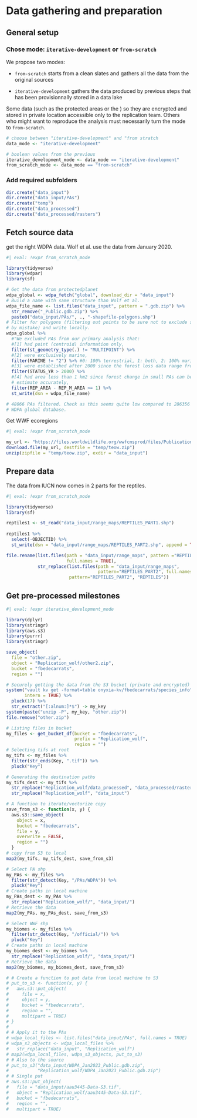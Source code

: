 # Data gathering and preparation

## General setup

### Chose mode: `iterative-development` or `from-scratch`

We propose two modes:

-   `from-scratch` starts from a clean slates and gathers all the data from the original sources

-   `iterative-development` gathers the data produced by previous steps that has been provisionnally stored in a data lake

Some data (such as the protected areas or the ) so they are encrypted and stored in private location accessible only to the replication team. Others who might want to reproduce the analysis must necessarily turn the mode to `from-scratch`.

```r
# choose between "iterative-development" and "from stratch
data_mode <- "iterative-development" 

# boolean values from the previous
iterative_development_mode <- data_mode == "iterative-development"
from_scratch_mode <- data_mode == "from-scratch"
```

### Add required subfolders

```r
dir.create("data_input")
dir.create("data_input/PAs")
dir.create("temp")
dir.create("data_processed")
dir.create("data_processed/rasters")
```


## Fetch source data

get the right WDPA data. Wolf et al. use the data from January 2020.

```r
#| eval: !expr from_scratch_mode

library(tidyverse)
library(wdpar)
library(sf)

# Get the data from protectedplanet
wdpa_global <- wdpa_fetch("global", download_dir = "data_input")
# Build a name with same structure than Wolf et al.
wdpa_file_name <- list.files("data_input", pattern = ".gdb.zip") %>%
  str_remove("_Public.gdb.zip") %>%
  paste0("data_input/PAs/", ., "-shapefile-polygons.shp")
# Filter for polygons (filtering out points to be sure not to exclude something
# by mistake) and write locally.
wdpa_global %>%
  #"We excluded PAs from our primary analysis that: 
  #[1] had point (centroid) information only, 
  filter(st_geometry_type(.) != "MULTIPOINT") %>%
  #[2] were exclusively marine, 
  filter(MARINE != "2") %>% #0: 100% terrestrial, 1: both, 2: 100% marine
  #[3] were established after 2000 since the forest loss data range from 2001 to 2018,
  filter(STATUS_YR > 2000) %>%
  #[4] had area less than 1 km2 since forest change in small PAs can be hard to
  # estimate accurately, 
  filter(REP_AREA - REP_M_AREA >= 1) %>%
  st_write(dsn = wdpa_file_name)

# 48066 PAs filtered. Check as this seems quite low compared to 286356 in the 
# WDPA global database.
```

Get WWF ecoregions

```r
#| eval: !expr from_scratch_mode

my_url <- "https://files.worldwildlife.org/wwfcmsprod/files/Publication/file/6kcchn7e3u_official_teow.zip"
download.file(my_url, destfile = "temp/teow.zip")
unzip(zipfile = "temp/teow.zip", exdir = "data_input")
```

## Prepare data

The data from IUCN now comes in 2 parts for the reptiles.

```r
#| eval: !expr from_scratch_mode

library(tidyverse)
library(sf)

reptiles1 <- st_read("data_input/range_maps/REPTILES_PART1.shp") 
  
reptiles1 %>%
  select(-OBJECTID) %>%
  st_write(dsn = "data_input/range_maps/REPTILES_PART2.shp", append = TRUE)

file.rename(list.files(path = "data_input/range_maps", pattern ="REPTILES_PART2",
                       full.names = TRUE),
            str_replace(list.files(path = "data_input/range_maps",
                                   pattern="REPTILES_PART2", full.names = TRUE), 
                        pattern="REPTILES_PART2", "REPTILES"))
```

## Get pre-processed milestones

```r
#| eval: !expr iterative_development_mode

library(dplyr)
library(stringr)
library(aws.s3)
library(purrr)
library(stringr)

save_object(
  file = "other.zip",
  object = "Replication_wolf/other2.zip",
  bucket = "fbedecarrats",
  region = "")

# Securely getting the data from the S3 bucket (private and encrypted)
system("vault kv get -format=table onyxia-kv/fbedecarrats/species_info", 
       intern = TRUE) %>%
  pluck(17) %>%
  str_extract("[:alnum:]*$") -> my_key
system(paste("unzip -P", my_key, "other.zip"))
file.remove("other.zip")

# Listing files in bucket
my_files <- get_bucket_df(bucket = "fbedecarrats",
                          prefix = "Replication_wolf",
                          region = "")
# Selecting tifs at root
my_tifs <- my_files %>%
  filter(str_ends(Key, ".tif")) %>%
  pluck("Key")

# Generating the destination paths
my_tifs_dest <- my_tifs %>%
  str_replace("Replication_wolf/data_processed", "data_processed/rasters") %>%
  str_replace("Replication_wolf", "data_input")

# A function to iterate/vectorize copy
save_from_s3 <- function(x, y) {
  aws.s3::save_object(
    object = x,
    bucket = "fbedecarrats",
    file = y,
    overwrite = FALSE,
    region = "")
  }
# copy from S3 to local
map2(my_tifs, my_tifs_dest, save_from_s3)

# Select PA shp
my_PAs <- my_files %>%
  filter(str_detect(Key, "/PAs/WDPA")) %>%
  pluck("Key")
# Create paths in local machine
my_PAs_dest <- my_PAs %>%
  str_replace("Replication_wolf/", "data_input/")
# Retrieve the data
map2(my_PAs, my_PAs_dest, save_from_s3)

# Select WWF shp
my_biomes <- my_files %>%
  filter(str_detect(Key, "/official/")) %>%
  pluck("Key")
# Create paths in local machine
my_biomes_dest <- my_biomes %>%
  str_replace("Replication_wolf/", "data_input/")
# Retrieve the data
map2(my_biomes, my_biomes_dest, save_from_s3)

# # Create a function to put data from local machine to S3
# put_to_s3 <- function(x, y) {
#   aws.s3::put_object(
#     file = x,
#     object = y,
#     bucket = "fbedecarrats",
#     region = "",
#     multipart = TRUE)
# }
# 
# # Apply it to the PAs
# wdpa_local_files <- list.files("data_input/PAs", full.names = TRUE)
# wdpa_s3_objects <- wdpa_local_files %>%
#   str_replace("data_input", "Replication_wolf")
# map2(wdpa_local_files, wdpa_s3_objects, put_to_s3)
# # Also to the source
# put_to_s3("data_input/WDPA_Jan2023_Public.gdb.zip",
#           "Replication_wolf/WDPA_Jan2023_Public.gdb.zip")
# # Single put
# aws.s3::put_object(
#   file = "data_input/aau3445-Data-S3.tif",
#   object = "Replication_wolf/aau3445-Data-S3.tif",
#   bucket = "fbedecarrats",
#   region = "",
#   multipart = TRUE)
```


